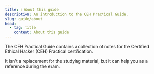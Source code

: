 ```yaml
---
title: ℹ️ About this guide
description: An introduction to the CEH Practical Guide.
slug: guide/about
head:
  - tag: title
    content: About this guide
---
```


The CEH Practical Guide contains a collection of notes for the Certified Ethical Hacker (CEH) Practical certification.

It isn't a replacement for the studying material, but it can help you as a reference during the exam.
